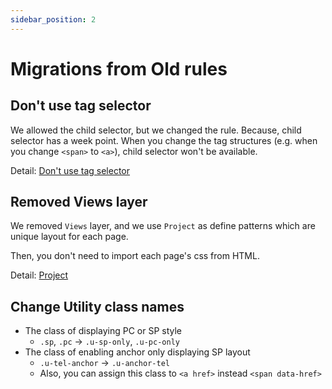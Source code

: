 ```yaml
---
sidebar_position: 2
---
```


# Migrations from Old rules

## Don't use tag selector

We allowed the child selector, but we changed the rule. Because, child selector has a week point. When you change the tag structures (e.g. when you change `<span>` to `<a>`), child selector won't be available.

Detail: [Don't use tag selector](/docs/html/methodologies/important/selector)

## Removed Views layer

We removed `Views` layer, and we use `Project` as define patterns which are unique layout for each page.

Then, you don't need to import each page's css from HTML.

Detail: [Project](/docs/html/methodologies/object/project)

## Change Utility class names

- The class of displaying PC or SP style
  - `.sp`, `.pc` -> `.u-sp-only`, `.u-pc-only`
- The class of enabling anchor only displaying SP layout
  - `.u-tel-anchor` -> `.u-anchor-tel`
  - Also, you can assign this class to `<a href>` instead `<span data-href>`

